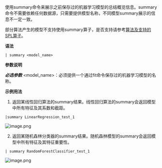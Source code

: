使用summary命令来展示之前保存过的机器学习模型的总结概览信息。summary命令不需要依赖任何数据源，只需要提供模型名称，不同模型summary展示的信息不一定一致。

部分算法产生的模型不支持使用summary算子，是否支持请参考[算法及支持的SPL算子](/express/7422/the-algorithm-provided-by-the-app-and-spl-operator)。

**语法**
```
| summary <model_name>
```

**参数说明**

***必选参数***
<model_name\>：必须提供一个通过fit命令保存过的机器学习模型的名称。



**示例用法**


1. 返回某线性回归算法的summary结果。线性回归算法的summary会返回模型中所有特征及其系数和截距。
```
|summary LinearRegression_test_1
```
![image.png](https://dn-odum9helk.qbox.me/Fncj4M1Sc9aWDkMfBlie94XVptOR)

2. 返回某随机森林分类器的summary结果。随机森林模型的summary会返回模型中所有特征及其特征重要性。
```
| summary RandomForestClassifier_test_1
```
![image.png](https://dn-odum9helk.qbox.me/FpQJDvJ3WsktR994Hex-EXCDJWFE)